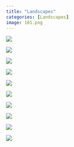 ```yaml
---
title: "Landscapes"
categories: [Landscapes]
image: 101.png
---
```


![](images/bus.png){fig-align="center"}

![](images/IMG_1014.png){fig-align="center"}

![](images/IMG_1337.png){fig-align="center"}

![](images/IMG_0950.png){fig-align="center"}

![](images/IMG_0991.png){fig-align="center"}

![](images/IMG_1427.png){fig-align="center"}

![](images/IMG_1511.png){fig-align="center"}

![](images/IMG_2097.png){fig-align="center"}

![](images/IMG_2708.png){fig-align="center"}

![](images/IMG_3145.jpg){fig-align="center"}
